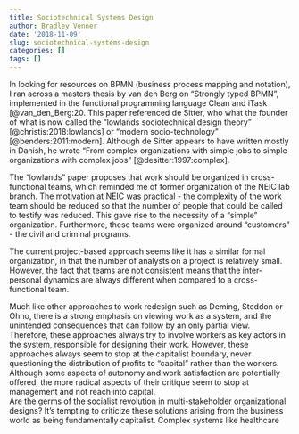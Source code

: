 ```yaml
---
title: Sociotechnical Systems Design
author: Bradley Venner
date: '2018-11-09'
slug: sociotechnical-systems-design
categories: []
tags: []
---
```


In looking for resources on BPMN (business process mapping and notation), I ran across a masters thesis by van den Berg on "Strongly typed BPMN", implemented in the functional programming language Clean and iTask [@van_den_Berg:20.  This paper referenced de Sitter, who what the founder of what is now called the "lowlands sociotechnical design theory" [@christis:2018:lowlands] or "modern socio-technology" [@benders:2011:modern].  Although de Sitter appears to have written mostly in Danish, he wrote "From complex organizations with simple jobs to simple organizations with complex jobs" [@desitter:1997:complex].

The "lowlands" paper proposes that work should be organized in cross-functional teams, which reminded me of former organization of the NEIC lab branch.  The motivation at NEIC was practical - the complexity of the work team should be reduced so that the number of people that could be called to testify was reduced.  This gave rise to the necessity of a "simple" organization.  Furthermore, these teams were organized around "customers" - the civil and criminal programs.  

The current project-based approach seems like it has a similar formal organization, in that  the number of analysts on a project is relatively small.  However, the fact that teams are not consistent means that the inter-personal dynamics are always different when compared to a cross-functional team.

Much like other approaches to work redesign such as Deming, Steddon or Ohno, there is a strong emphasis on viewing work as a system, and the unintended consequences that can follow by an only partial view.  Therefore, these approaches always try to involve workers as key actors in the system, responsible for designing their work.  However, these approaches always seem to stop at the capitalist boundary, never questioning the distribution of profits to "capital" rather than the workers.  Although some aspects of autonomy and work satisfaction are potentially offered, the more radical aspects of their critique seem to stop at management and not reach into capital.    
Are the germs of the socialist revolution in multi-stakeholder organizational designs?  It's tempting to criticize these solutions arising from the business world as being fundamentally capitalist.  Complex systems like healthcare 
